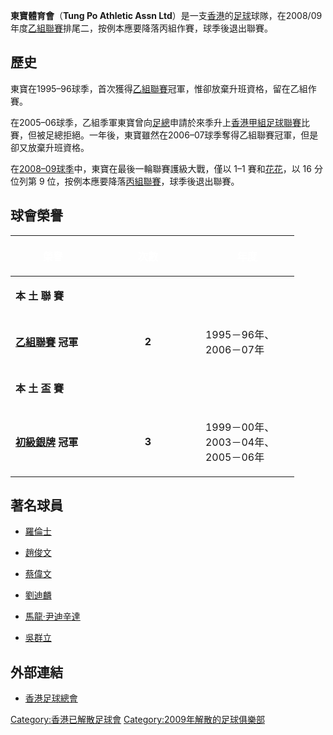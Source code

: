 {{Infobox football club
| clubname = 東寶
| image    = 
| fullname = 東寶體育會
| nickname = 
| founded  = 
| city     = [[香港|香港]]
| ground   = 
| capacity = 
| chairman = [[鄺榮國|鄺榮國]]
| manager  = 
| league   = 退出
| season   = [[2008年至2009年香港乙組足球聯賽|2008–09港乙]]
| position = 第 9 名
| shirtsupplier = 
| shirtsponsors = 貳發集團
| pattern_la1=|pattern_b1=|pattern_ra1=
| leftarm1=FFFFFF|body1=FFFFFF|rightarm1=FFFFFF|shorts1=0000DD|socks1=FFFFFF
| pattern_la2=|pattern_b2=|pattern_ra2=
| leftarm2=FFD630|body2=FFD630|rightarm2=FFD630|shorts2=0000DD|socks2=FFD630
}}
'''東寶體育會'''（'''Tung Po Athletic Assn Ltd'''）是一支[[香港|香港]]的[[足球|足球]]球隊，在2008/09年度[[香港乙組足球聯賽|乙組聯賽]]排尾二，按例本應要降落丙組作賽，球季後退出聯賽。

==歷史==
東寶在1995–96球季，首次獲得[[香港乙組足球聯賽|乙組聯賽]]冠軍，惟卻放棄升班資格，留在乙組作賽。

在2005–06球季，乙組季軍東寶曾向[[香港足球總會|足總]]申請於來季升上[[香港甲組足球聯賽|香港甲組足球聯賽]]比賽，但被足總拒絕。一年後，東寶雖然在2006–07球季奪得乙組聯賽冠軍，但是卻又放棄升班資格。

在[[2008年至2009年香港乙組足球聯賽|2008–09球季]]中，東寶在最後一輪聯賽護級大戰，僅以 1–1 賽和[[花花足球會|花花]]，以 16 分位列第 9 位，按例本應要降落[[香港丙組足球聯賽|丙組聯賽]]，球季後退出聯賽。

== 球會榮譽 ==
{| width=75% 
|- bgcolor=#0055A3
!width=30%|<font color="white"> '''榮譽'''
!width=5%|<font color="white"> '''次數'''
!!width=40%|<font color="white"> '''年度'''
|-
!colspan=6 bgcolor=#EFEFEF| '''本   土   聯   賽'''
|- bgcolor=#D0E7FF
|'''[[香港乙組足球聯賽|乙組聯賽]] 冠軍'''
|align=center|'''2'''
|1995－96年、2006－07年
|-
!colspan=6 bgcolor=#EFEFEF| '''本   土   盃   賽'''
|- bgcolor=#D0E7FF
|'''[[香港足球初級銀牌賽|初級銀牌]] 冠軍'''
|align=center|'''3'''
|1999－00年、2003－04年、2005－06年
|}

==著名球員==
* {{flagicon|HKG}} {{flagicon|NGA}} [[羅倫士|羅倫士]]
* {{flagicon|HKG}} [[趙俊文|趙俊文]]
* {{flagicon|HKG}} [[蔡偉文|蔡偉文]]
* {{flagicon|HKG}} [[劉迪麟|劉迪麟]]
* {{flagicon|NED}} [[馬龍·尹迪辛達|馬龍·尹迪辛達]]
* {{flagicon|CHN}} [[吳群立|吳群立]]

==外部連結==
* [https://web.archive.org/web/20081112070447/http://www.hkfa.com/zh-hk/team_list.php 香港足球總會]

[[Category:香港已解散足球會|Category:香港已解散足球會]]
[[Category:2009年解散的足球俱樂部|Category:2009年解散的足球俱樂部]]